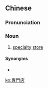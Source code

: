 ==Chinese==
{{zh-forms|s=专门店|type=21}}

===Pronunciation===
{{zh-pron
|m=zhuānméndiàn
|c=zyun1 mun4 dim3
|cat=n
}}

===Noun===
{{zh-noun}}

# {{lb|zh|chiefly|Cantonese}} [[specialty]] [[store]]

====Synonyms====
* {{zh-l|專賣店}}

[[ko:專門店]]